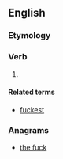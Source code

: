 ==English==

===Etymology===
{{suffix|fuck|eth|lang=en}}

===Verb===
{{head|en|verb form}}

# {{lb|en|vulgar|pseudo‐archaic}} {{form of|third-person singular|fuck|lang=en}}

====Related terms====
* [[fuckest]]

===Anagrams===
* [[the fuck#English|the fuck]]